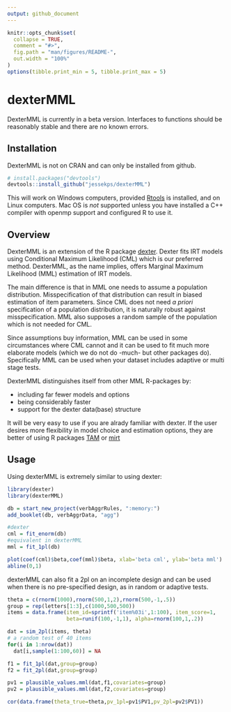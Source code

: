 ```yaml
---
output: github_document
---
```


<!-- README.md is generated from README.Rmd. Please edit that file -->

```r
knitr::opts_chunk$set(
  collapse = TRUE,
  comment = "#>",
  fig.path = "man/figures/README-",
  out.width = "100%"
)
options(tibble.print_min = 5, tibble.print_max = 5)
```

# dexterMML

DexterMML is currently in a beta version. Interfaces to functions should be reasonably stable and there are no known errors.

## Installation

DexterMML is not on CRAN and can only be installed from github.

```r
# install.packages("devtools")
devtools::install_github("jessekps/dexterMML")
```

This will work on Windows computers, provided [Rtools](https://cran.r-project.org/bin/windows/Rtools/) is installed, and on Linux computers. Mac OS is *not* supported unless you have installed a C++ compiler with openmp support and configured R to use it.


## Overview

DexterMML is an extension of the R package [dexter](https://CRAN.R-project.org/package=dexter). Dexter fits IRT models using Conditional Maximum Likelihood (CML) which is our preferred method. DexterMML, as the name implies, offers Marginal Maximum Likelihood (MML) estimation of IRT models. 

The main difference is that in MML one needs to assume a population distribution. Misspecification of that distribution can result in biased estimation of item parameters. Since CML does not need _a priori_ specification of a population distribution, it is naturally robust against misspecification. MML also supposes a random sample of the population which is not needed for CML.

Since assumptions buy information, MML can be used in some circumstances where CML cannot and it can be used to fit much more elaborate models (which we do not do -much- but other packages do). Specifically MML can be used when your dataset includes adaptive or multi stage tests.

DexterMML distinguishes itself from other MML R-packages by:

* including far fewer models and options
* being considerably faster
* support for the dexter data(base) structure

It will be very easy to use if you are alrady familiar with dexter. If the user desires more flexibility in model choice and estimation options, they are better of using R packages [TAM](https://CRAN.R-project.org/package=TAM) or [mirt](https://CRAN.R-project.org/package=mirt) 



## Usage

Using dexterMML is extremely similar to using dexter:

```r
library(dexter)
library(dexterMML)

db = start_new_project(verbAggrRules, ":memory:")
add_booklet(db, verbAggrData, "agg")

#dexter
cml = fit_enorm(db)
#equivalent in dexterMML
mml = fit_1pl(db)

plot(coef(cml)$beta,coef(mml)$beta, xlab='beta cml', ylab='beta mml')
abline(0,1)

```


dexterMML can also fit a 2pl on an incomplete design and can be used when there is no pre-specified design, as in 
random or adaptive tests.

```r
theta = c(rnorm(1000),rnorm(500,1,2),rnorm(500,-1,.5))
group = rep(letters[1:3],c(1000,500,500))
items = data.frame(item_id=sprintf('item%03i',1:100), item_score=1, 
                   beta=runif(100,-1,1), alpha=rnorm(100,1,.2))

dat = sim_2pl(items, theta)
# a random test of 40 items
for(i in 1:nrow(dat))
  dat[i,sample(1:100,60)] = NA

f1 = fit_1pl(dat,group=group)
f2 = fit_2pl(dat,group=group)

pv1 = plausible_values.mml(dat,f1,covariates=group)
pv2 = plausible_values.mml(dat,f2,covariates=group)

cor(data.frame(theta_true=theta,pv_1pl=pv1$PV1,pv_2pl=pv2$PV1))
```